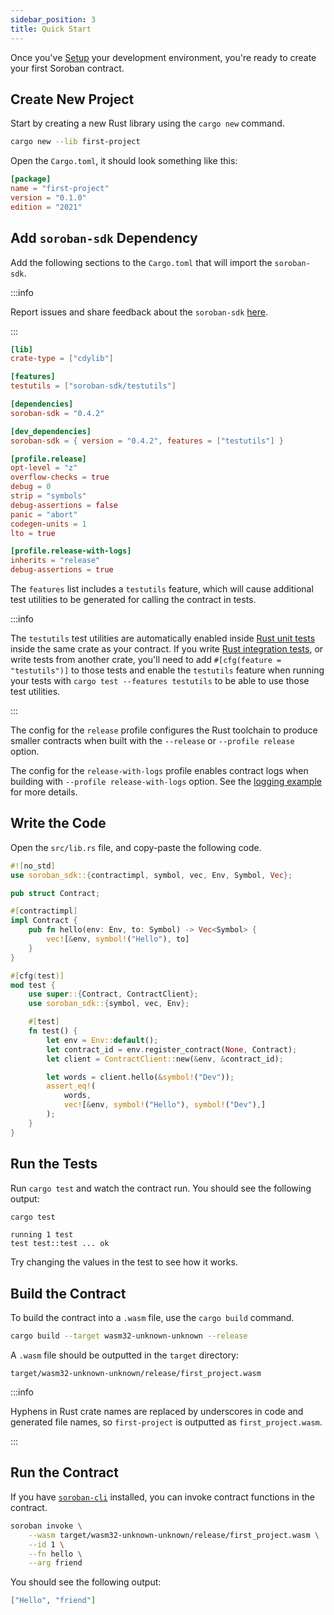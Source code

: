 ```yaml
---
sidebar_position: 3
title: Quick Start
---
```


Once you've [Setup] your development environment, you're ready to create your first Soroban contract.

[Setup]: setup.mdx

## Create New Project

Start by creating a new Rust library using the `cargo new` command.

```sh
cargo new --lib first-project
```

Open the `Cargo.toml`, it should look something like this:

```toml title="Cargo.toml"
[package]
name = "first-project"
version = "0.1.0"
edition = "2021"
```

## Add `soroban-sdk` Dependency

Add the following sections to the `Cargo.toml` that will import the `soroban-sdk`.

:::info

Report issues and share feedback about the `soroban-sdk` [here](https://github.com/stellar/rs-soroban-sdk/issues/new/choose).

:::

```toml
[lib]
crate-type = ["cdylib"]

[features]
testutils = ["soroban-sdk/testutils"]

[dependencies]
soroban-sdk = "0.4.2"

[dev_dependencies]
soroban-sdk = { version = "0.4.2", features = ["testutils"] }

[profile.release]
opt-level = "z"
overflow-checks = true
debug = 0
strip = "symbols"
debug-assertions = false
panic = "abort"
codegen-units = 1
lto = true

[profile.release-with-logs]
inherits = "release"
debug-assertions = true
```

The `features` list includes a `testutils` feature, which will cause additional test utilities to be generated for calling the contract in tests.

:::info

The `testutils` test utilities are automatically enabled inside [Rust unit tests] inside the same crate as your contract. If you write [Rust integration tests], or write tests from another crate, you'll need to add `#[cfg(feature = "testutils")]` to those tests and enable the `testutils` feature when running your tests with `cargo test --features testutils` to be able to use those test utilities.

:::

The config for the `release` profile configures the Rust toolchain to produce smaller contracts when built with the `--release` or `--profile release` option.

The config for the `release-with-logs` profile enables contract logs when building with `--profile release-with-logs` option. See the [logging example] for more details.

[logging example]: ../examples/logging

## Write the Code

Open the `src/lib.rs` file, and copy-paste the following code.

```rust
#![no_std]
use soroban_sdk::{contractimpl, symbol, vec, Env, Symbol, Vec};

pub struct Contract;

#[contractimpl]
impl Contract {
    pub fn hello(env: Env, to: Symbol) -> Vec<Symbol> {
        vec![&env, symbol!("Hello"), to]
    }
}

#[cfg(test)]
mod test {
    use super::{Contract, ContractClient};
    use soroban_sdk::{symbol, vec, Env};

    #[test]
    fn test() {
        let env = Env::default();
        let contract_id = env.register_contract(None, Contract);
        let client = ContractClient::new(&env, &contract_id);

        let words = client.hello(&symbol!("Dev"));
        assert_eq!(
            words,
            vec![&env, symbol!("Hello"), symbol!("Dev"),]
        );
    }
}
```

## Run the Tests

Run `cargo test` and watch the contract run. You should see the following output:

```sh
cargo test
```

```
running 1 test
test test::test ... ok
```

Try changing the values in the test to see how it works.

## Build the Contract

To build the contract into a `.wasm` file, use the `cargo build` command.

```sh
cargo build --target wasm32-unknown-unknown --release
```

A `.wasm` file should be outputted in the `target` directory:

```
target/wasm32-unknown-unknown/release/first_project.wasm
```

:::info

Hyphens in Rust crate names are replaced by underscores in code and generated file names, so `first-project` is outputted as `first_project.wasm`.

:::

## Run the Contract

If you have [`soroban-cli`] installed, you can invoke contract functions in the contract.

```sh
soroban invoke \
    --wasm target/wasm32-unknown-unknown/release/first_project.wasm \
    --id 1 \
    --fn hello \
    --arg friend
```

You should see the following output:

```json
["Hello", "friend"]
```

[`soroban-cli`]: setup#install-the-soroban-cli
[Rust unit tests]: https://doc.rust-lang.org/rust-by-example/testing/unit_testing.html
[Rust integration tests]: https://doc.rust-lang.org/rust-by-example/testing/integration_testing.html
